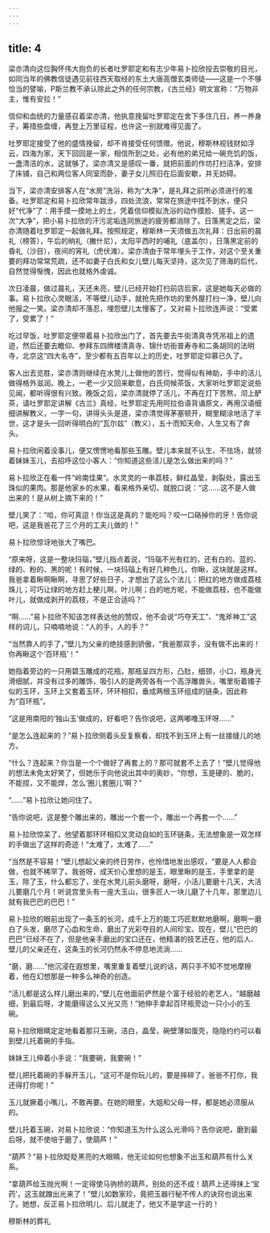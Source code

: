 ```yaml
---
---
---
```

title: 4
---



梁亦清向这位胸怀伟大抱负的长者吐罗耶定和有志少年易卜拉欣投去崇敬的目光，如同当年的佛教信徒遇见前往西天取经的东土大唐高僧玄类师徒——这是一个不够恰当的譬喻，P斯兰教不承认除此之外的任何宗教，《古兰经》明文宣称：“万物非主，惟有安拉！”

信仰和血统的力量感召着梁亦清，他执意挽留吐罗耶定在舍下多住几日，养一养身子，筹措些盘缠，再登上万里征程，也许这一别就难得见面了。

吐罗耶定接受了他的盛情挽留，却不肯接受任何馈赠。他说，穆斯林视钱财如浮云，四海为家，天下回回是一家，相信所到之处，必有他的弟兄给一碗充饥的饭，一盏清洁的水，这就够了。梁亦清又是感叹一番，就把前面的作坊打扫洁净，安排了床铺，自己和两位客人同室而卧，妻子女儿照旧在后面安歇，并无妨碍。

当下，梁亦清安排客人在“水房”洗浴，称为“大净”，是礼拜之前所必须进行的准备。吐罗耶定和易卜拉欣常年跋涉，四处流浪，常常在旅途中找不到水，便只好“代净”了：用手摸一摸地上的土，凭着信仰模拟洗浴的动作摸脸、搓手。这一次“大净”，把小易卜拉欣的汗污泥垢连同旅途的疲劳都消除了。日落黑定之后，梁亦清随着吐罗耶定一起做礼拜。按照规定，穆斯林一天须做五次礼拜：日出前的晨礼（榜答），午后的晌礼（撇什尼），太阳平西时的哺礼（底盖尔），日落黑定前的昏礼（沙目），夜间的宵礼（虎伏滩）。梁亦清由于常年埋头于工作，对这个至关重要的拜功常常荒疏，还不如妻子白氏和女儿壁儿每天坚持，这次见了筛海的后代，自然觉得惭愧，因此也就格外虔诚。

次日凌晨，做过晨礼，天还未亮，壁儿已经开始打扫前店后家，这是她每天必做的事。易卜拉欣心灵眼活，不等壁儿动手，就抢先把作坊的里外屋打扫一净，壁儿向他报之一笑。梁亦清却不落忍，埋怨壁儿太慢客了，又对易卜拉欣连声说：“受累了，受累了！”

吃过早饭，吐罗耶定便带着易卜拉欣出门了，首先要去牛街清真寺凭吊祖上的遗迹，然后还要去瞻仰、参拜东四牌楼清真寺、锦什坊街普寿寺和二条胡同的法明寺，北京这“四大名寺”，至少都有五百年以上的历史，吐罗耶定仰慕已久了。

客人出去览胜，梁亦清则继续在水凳儿上做他的苦行，觉得似有神助，手中的活儿做得格外滋润。晚上，一老一少又回来歇息，白氏伺候茶饭，大家听吐罗耶定说些见闻，都听得很有兴致。晚饭之后，梁亦清就停了活儿，不再在灯下苦熬，沏上酽茶，请吐罗耶定讲解《古兰》真经，吐罗耶定先用阿拉伯语背诵原文，再用汉语细细讲解教义，一字一句，讲得头头是道，梁亦清觉得茅塞顿开，糊里糊涂地活了半世，这才是头一回听得明白的“瓦尔兹”（教义），五十而知天命，人生又有了奔头。

易卜拉欣闲着没事儿，便又愣愣地看那些玉雕。壁儿本来就不认生、不怯场，就领着妹妹玉儿，去招呼这位小客人：“你知道这些活儿是怎么做出来的吗？”

易卜拉欣正在看一件“岭南佳果”。水灵灵的一串荔枝，鲜红晶莹，剥裂处，露出玉珠似的果肉。那是他家乡的水果，看来格外亲切，就脱口说：“这……这不是人做出来的！是从树上摘下来的！”

壁儿笑了：“哈，你可真逗！你当这是真的？能吃吗？咬一口硌掉你的牙！告你说吧，这是我爸花了三个月的工夫儿做的！”

易卜拉欣惊讶地张大了嘴巴。

“原来呀，这是一整块玛瑙，”壁儿指点着说，“玛瑙不光有红的，还有白的、蓝的、绿的、粉的、黑的呢！有时候，一块玛瑙上有好几种色儿，你瞅，这块就是这样。我爸拿着瞅啊瞅啊，寻思了好些日子，才想出了这么个法儿：把红的地方做成荔枝珠儿；可巧让绿的地方赶上梗儿啊，叶儿啊；白的地方呢，不能做荔枝，也不能做叶儿，就做成剥开的荔枝，不是正合适吗？”

“啊……”易卜拉欣不知该怎样表达他的赞叹，他不会说“巧夺天工”、“鬼斧神工”这样的词儿，只喃喃地说：“人的手，人的手？”

“当然靠人的手了，”壁儿为父亲的绝技感到骄傲，“我爸那双手，没有做不出来的！你再瞅这个‘百环瓶’！”

她指着旁边的一只用碧玉雕成的花瓶，那瓶呈四方形，凸肚，细颈，小口，瓶身光滑细腻，并没有过多的雕饰，吸引人的是两旁各有一个高浮雕兽头，嘴里衔着镯子似的玉环，玉环上又套着玉环，环环相扣，垂成两根玉环组成的链条，因此称为“百环瓶”。

“这是用南阳的‘独山玉’做成的，好看吧？告你说吧，这两嘟噜玉环呀……”

“是怎么连起来的？”易卜拉欣侧着头反复察看，却找不到玉环上有一丝接缝儿的地方。

“什么？连起来？你当是一个个做好了再套上的？那可就套不上去了！”壁儿觉得他的想法未免太好笑了，但她乐于向他说出其中的奥妙，“你想，玉是硬的、脆的，不能捏，又不能焊，怎么‘圈儿套圈儿’啊？”

“……”易卜拉欣让她问住了。

“告你说吧，这是整个雕出来的，雕出一个套一个，雕出一个再套一个……”

易卜拉欣惊呆了，他望着那环环相扣又灵动自如的玉环链条，无法想象是一双怎样的手做出了这样的奇迹！“太难了，太难了……”

“当然是不容易！”壁儿想起父亲的终日劳作，也怜惜地发出感叹，“要是人人都会做，也就不稀罕了。我爸呀，成天价心里想的是玉，眼里瞅的是玉，手里拿的是玉，除了玉，什么都忘了，坐在水凳儿前头磨呀，磨呀，小活儿要磨十几天，大活儿要磨几个月！听说宫里头有一座大玉山，很多匠人一块儿磨了十几年，那里边儿就有我巴巴的巴巴！”

易卜拉欣的眼前出现了一条玉的长河，成千上万的能工巧匠默默地磨啊，磨啊一磨白了头发，磨尽了心血和生命，磨出了光彩夺目的人间珍宝。现在，壁儿“巴巴的巴巴”已经不在了，但是他亲手磨出的宝口还在，他精湛的技艺还在，他的后人、壁儿的父亲还在，这条玉的长河仍然永不停息地流淌……

“磨，磨……”他沉浸在遐想里，嘴里重复着壁儿说的话，两只手不知不觉地摩擦着，他在幻想那是一种多么神奇的创造。

“活儿都是这么样儿磨出来的，”壁儿在他面前俨然是个富于经验的老艺人，“越磨越细，到最后呀，才能磨得这么又光又亮！”她伸手拿起百环瓶旁边一只小小的玉碗。

易卜拉欣眼睛定定地看着那只玉碗，洁白，晶莹，碗壁薄如蛋壳，隐隐约约可以看到壁儿托着碗的手指。

妹妹王儿伸着小手说：“我要碗，我要碗！”

壁儿把托着碗的手躲开玉儿，“这可不是你玩儿的，要是摔碎了，爸爸不打你，我还得打你呢！”

玉儿就撅着小嘴儿，不敢再要。在她的眼里，大姐和父母一样，都是她必须服从的。

壁儿托着玉碗，对易卜拉欣说：“你知道玉为什么这么光滑吗？告你说吧，磨到最后呀，就不使培于磨了，使葫芦！”

“葫芦？”易卜拉欣眨眨黑亮的大眼睛，他无论如何也想象不出玉和葫芦有什么关系。

“拿葫芦给玉抛光啊！一定得使马驹桥的葫芦，别处的还不成！葫芦上还得抹上‘宝药’，这玉就蹭出光来了！”壁儿如数家珍，竟把玉器行秘不传人的诀窍也说出来了。她想，反正易卜拉欣明儿、后儿就走了，他又不是学这一行的！

穆斯林的葬礼